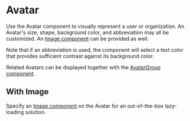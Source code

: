
# Avatar

Use the Avatar component to visually represent a user or organization. An
Avatar's size, shape, background color, and abbreviation may all be
customized. An [Image component](/docs/components-image) can be
provided as well.

Note that if an abbreviation is used, the component will select a text color
that provides sufficient contrast against its background color.

Related Avatars can be displayed together with the
[AvatarGroup component](/docs/layouts-avatargroup--default).

<Canvas>
  <Story name="Basic" id="components-avatar--basic" />
</Canvas>

<ArgsTable of={Avatar} />

## With Image

Specify an [Image component](/docs/components-image--primary) on the Avatar for an
out-of-the-box lazy-loading solution.

<Canvas>
  <Story id="components-avatar--with-image" />
</Canvas>
